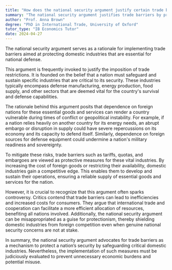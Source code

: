 ```yaml
---
title: "How does the national security argument justify certain trade barriers?"
summary: "The national security argument justifies trade barriers by protecting domestic industries vital for national defence."
author: "Prof. Anna Brown"
degree: "PhD in International Trade, University of Oxford"
tutor_type: "IB Economics Tutor"
date: 2024-04-27
---
```


The national security argument serves as a rationale for implementing trade barriers aimed at protecting domestic industries that are essential for national defense.

This argument is frequently invoked to justify the imposition of trade restrictions. It is founded on the belief that a nation must safeguard and sustain specific industries that are critical to its security. These industries typically encompass defense manufacturing, energy production, food supply, and other sectors that are deemed vital for the country's survival and defense capabilities.

The rationale behind this argument posits that dependence on foreign nations for these essential goods and services can render a country vulnerable during times of conflict or geopolitical instability. For example, if a nation relies heavily on another country for its energy needs, an abrupt embargo or disruption in supply could have severe repercussions on its economy and its capacity to defend itself. Similarly, dependence on foreign sources for defense equipment could undermine a nation's military readiness and sovereignty.

To mitigate these risks, trade barriers such as tariffs, quotas, and embargoes are viewed as protective measures for these vital industries. By increasing the cost of foreign goods or restricting their availability, domestic industries gain a competitive edge. This enables them to develop and sustain their operations, ensuring a reliable supply of essential goods and services for the nation.

However, it is crucial to recognize that this argument often sparks controversy. Critics contend that trade barriers can lead to inefficiencies and increased costs for consumers. They argue that international trade and cooperation can facilitate a more efficient allocation of resources, benefiting all nations involved. Additionally, the national security argument can be misappropriated as a guise for protectionism, thereby shielding domestic industries from foreign competition even when genuine national security concerns are not at stake.

In summary, the national security argument advocates for trade barriers as a mechanism to protect a nation’s security by safeguarding critical domestic industries. Nevertheless, the implementation of such measures must be judiciously evaluated to prevent unnecessary economic burdens and potential misuse.
    